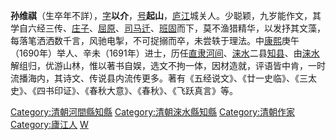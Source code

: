 '''孙维祺'''（生卒年不詳），[[表字|字]]'''以介'''，[[号|号]]'''起山'''，[[庐江|庐江]]城关人。少聪颖，九岁能作文，其学自六经三传、[[庄子|庄子]]、[[屈原|屈原]]、[[司马迁|司马迁]]、[[班固|班固]]而下，莫不渔猎精华，以发抒其文藻，每落笔洒洒数千言，风驰电掣，不可捉搦而卒，未尝轶于理法。中[[康熙|康熙]]庚午（1690年）举人、辛未（1691年）进士，历任[[直隶|直隶]][[河间|河间]]、[[涞水|涞水]]二县[[知县|知县]]、由[[涞水|涞水]]解组归，优游山林，惟以著书自娱，选文不拘一体，因材造就，评语皆中肯，一时流播海内，其诗文、传说县内流传更多。著有《五经说文》、《廿一史临》、《三太史》、《四书印证》、《春秋大意》、《春秋》、《飞跃真言》等。


{{康熙三十年辛未科殿試金榜}}
{{DEFAULTSORT:Sun孫}}
[[Category:清朝河間縣知縣|Category:清朝河間縣知縣]]
[[Category:清朝淶水縣知縣|Category:清朝淶水縣知縣]]
[[Category:清朝作家|Category:清朝作家]]
[[Category:廬江人|Category:廬江人]]
[[Category:孫姓|W]]